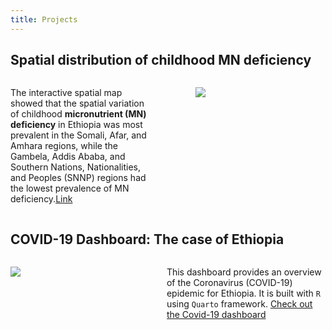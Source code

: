```yaml
---
title: Projects
---
```


## Spatial distribution of childhood MN deficiency

::: columns
::: {.column width="50%"}

The interactive spatial map showed that the spatial variation of childhood **micronutrient (MN) deficiency** in Ethiopia was most prevalent in the Somali, Afar, and Amhara regions, while the Gambela, Addis Ababa, and Southern Nations, Nationalities, and Peoples (SNNP) regions had the lowest prevalence of MN deficiency.[Link](https://leykungetaneh.quarto.pub/spatial-distribution-of-childhood-mn-deficiency/)
:::

::: {.column width="5%"}
:::

::: {.column width="45%"}
![](img/spatial_map.jpg)
:::
:::

## COVID-19 Dashboard: The case of Ethiopia

::: columns
::: {.column width="40%"}
![](img/covid-19-q-dashboard.jpg)
:::

::: {.column width="5%"}
:::

::: {.column width="55%"}

This dashboard provides an overview of the Coronavirus (COVID-19) epidemic for Ethiopia. It is built with `R` using `Quarto` framework. [Check out the Covid-19 dashboard](https://leykungetaneh.quarto.pub/covid-19-in-ethiopia/covid-19-et-dashboard.html){target="_blank"}
:::
:::
